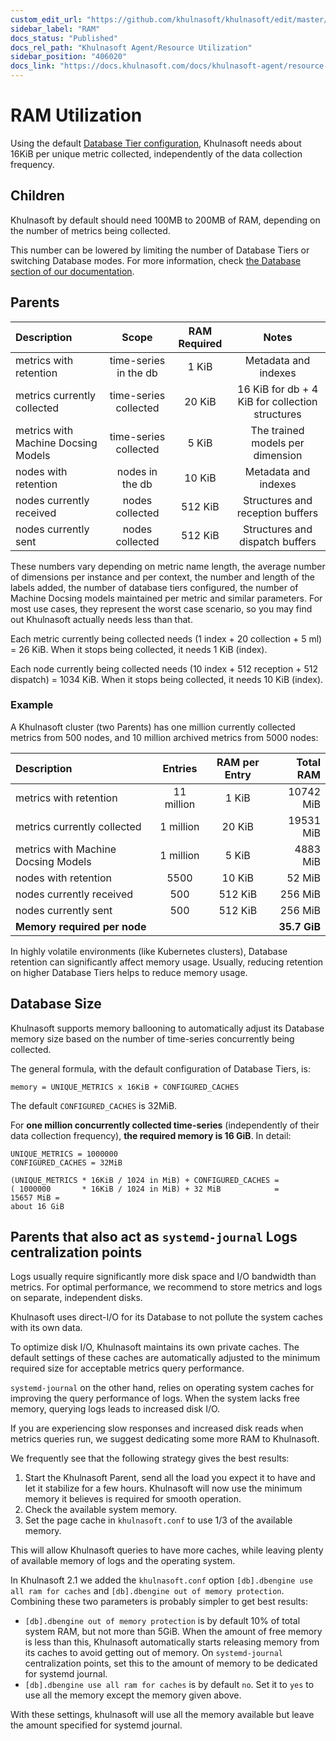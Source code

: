 ```yaml
---
custom_edit_url: "https://github.com/khulnasoft/khulnasoft/edit/master/docs/khulnasoft-agent/sizing-khulnasoft-agents/ram-requirements.md"
sidebar_label: "RAM"
docs_status: "Published"
docs_rel_path: "Khulnasoft Agent/Resource Utilization"
sidebar_position: "406020"
docs_link: "https://docs.khulnasoft.com/docs/khulnasoft-agent/resource-utilization/ram"
---
```


# RAM Utilization

Using the default [Database Tier configuration](/docs/khulnasoft-agent/database#tiers), Khulnasoft needs about 16KiB per unique metric collected, independently of the data collection frequency.

## Children

Khulnasoft by default should need 100MB to 200MB of RAM, depending on the number of metrics being collected.

This number can be lowered by limiting the number of Database Tiers or switching Database modes. For more information, check [the Database section of our documentation](/docs/khulnasoft-agent/database).

## Parents

| Description                          |         Scope         | RAM Required |                      Notes                       |
|:-------------------------------------|:---------------------:|:------------:|:------------------------------------------------:|
| metrics with retention               | time-series in the db |    1 KiB     |               Metadata and indexes               |
| metrics currently collected          | time-series collected |    20 KiB    | 16 KiB for db + 4 KiB for collection structures  |
| metrics with Machine Docsing Models | time-series collected |    5 KiB     |         The trained models per dimension         |
| nodes with retention                 |    nodes in the db    |    10 KiB    |               Metadata and indexes               |
| nodes currently received             |    nodes collected    |   512 KiB    |         Structures and reception buffers         |
| nodes currently sent                 |    nodes collected    |   512 KiB    |         Structures and dispatch buffers          |

These numbers vary depending on metric name length, the average number of dimensions per instance and per context, the number and length of the labels added, the number of database tiers configured, the number of Machine Docsing models maintained per metric and similar parameters. For most use cases, they represent the worst case scenario, so you may find out Khulnasoft actually needs less than that.

Each metric currently being collected needs (1 index + 20 collection + 5 ml) = 26 KiB.  When it stops being collected, it needs 1 KiB (index).

Each node currently being collected needs (10 index + 512 reception + 512 dispatch) = 1034 KiB. When it stops being collected, it needs 10 KiB (index).

### Example

A Khulnasoft cluster (two Parents) has one million currently collected metrics from 500 nodes, and 10 million archived metrics from 5000 nodes:

| Description                          |  Entries   | RAM per Entry |    Total RAM |
|:-------------------------------------|:----------:|:-------------:|-------------:|
| metrics with retention               | 11 million |     1 KiB     |    10742 MiB |
| metrics currently collected          | 1 million  |    20 KiB     |    19531 MiB |
| metrics with Machine Docsing Models | 1 million  |     5 KiB     |     4883 MiB |
| nodes with retention                 |    5500    |    10 KiB     |       52 MiB |
| nodes currently received             |    500     |    512 KiB    |      256 MiB |
| nodes currently sent                 |    500     |    512 KiB    |      256 MiB |
| **Memory required per node**         |            |               | **35.7 GiB** |

In highly volatile environments (like Kubernetes clusters), Database retention can significantly affect memory usage. Usually, reducing retention on higher Database Tiers helps to reduce memory usage.

## Database Size

Khulnasoft supports memory ballooning to automatically adjust its Database memory size based on the number of time-series concurrently being collected.

The general formula, with the default configuration of Database Tiers, is:

```text
memory = UNIQUE_METRICS x 16KiB + CONFIGURED_CACHES
```

The default `CONFIGURED_CACHES` is 32MiB.

For **one million concurrently collected time-series** (independently of their data collection frequency), **the required memory is 16 GiB**. In detail:

```text
UNIQUE_METRICS = 1000000
CONFIGURED_CACHES = 32MiB

(UNIQUE_METRICS * 16KiB / 1024 in MiB) + CONFIGURED_CACHES =
( 1000000       * 16KiB / 1024 in MiB) + 32 MiB            =
15657 MiB =
about 16 GiB
```

## Parents that also act as `systemd-journal` Logs centralization points

Logs usually require significantly more disk space and I/O bandwidth than metrics. For optimal performance, we recommend to store metrics and logs on separate, independent disks.

Khulnasoft uses direct-I/O for its Database to not pollute the system caches with its own data.

To optimize disk I/O, Khulnasoft maintains its own private caches. The default settings of these caches are automatically adjusted to the minimum required size for acceptable metrics query performance.

`systemd-journal` on the other hand, relies on operating system caches for improving the query performance of logs. When the system lacks free memory, querying logs leads to increased disk I/O.

If you are experiencing slow responses and increased disk reads when metrics queries run, we suggest dedicating some more RAM to Khulnasoft.

We frequently see that the following strategy gives the best results:

1. Start the Khulnasoft Parent, send all the load you expect it to have and let it stabilize for a few hours. Khulnasoft will now use the minimum memory it believes is required for smooth operation.
2. Check the available system memory.
3. Set the page cache in `khulnasoft.conf` to use 1/3 of the available memory.

This will allow Khulnasoft queries to have more caches, while leaving plenty of available memory of logs and the operating system.

In Khulnasoft 2.1 we added the `khulnasoft.conf` option `[db].dbengine use all ram for caches` and `[db].dbengine out of memory protection`.
Combining these two parameters is probably simpler to get best results:

- `[db].dbengine out of memory protection` is by default 10% of total system RAM, but not more than 5GiB. When the amount of free memory is less than this, Khulnasoft automatically starts releasing memory from its caches to avoid getting out of memory. On `systemd-journal` centralization points, set this to the amount of memory to be dedicated for systemd journal.
- `[db].dbengine use all ram for caches` is by default `no`. Set it to `yes` to use all the memory except the memory given above.

With these settings, khulnasoft will use all the memory available but leave the amount specified for systemd journal.
